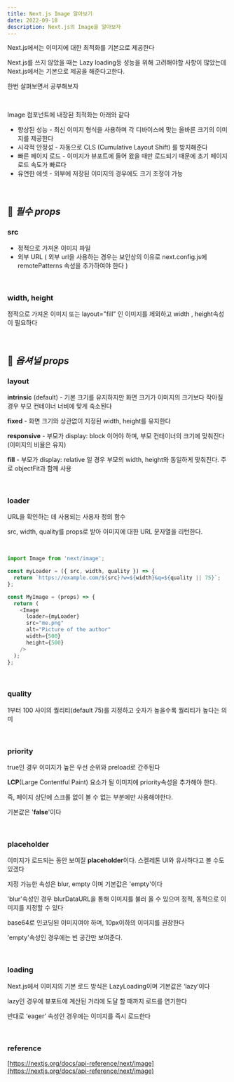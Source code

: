 ```yaml
---
title: Next.js Image 알아보기
date: 2022-09-18
description: Next.js의 Image을 알아보자
---
```


Next.js에서는 이미지에 대한 최적화를 기본으로 제공한다

Next.js를 쓰지 않았을 때는 Lazy loading등 성능을 위해 고려해야할 사항이 많았는데 Next.js에서는 기본으로 제공을 해준다고한다.

한번 살펴보면서 공부해보자

<br />

Image 컴포넌트에 <span class='highlight'>내장된 최적화</span>는 아래와 같다

- 향상된 성능 - 최신 이미지 형식을 사용하며 각 디바이스에 맞는 올바른 크기의 이미지를 제공한다
- 시각적 안정성 - 자동으로 CLS (Cumulative Layout Shift) 를 방지해준다
- 빠른 페이지 로드 - 이미지가 뷰포트에 들어 왔을 때만 로드되기 때문에 초기 페이지 로드 속도가 빠르다
- 유연한 에셋 - 외부에 저장된 이미지의 경우에도 크기 조정이 가능

<br />

## 🙌 **_필수 props_**

### src

- 정적으로 가져온 이미지 파일
- 외부 URL ( 외부 url을 사용하는 경우는 보안상의 이유로 next.config.js에 remotePatterns 속성을 추가하여야 한다 )

<br />

### width, height

정적으로 가져온 이미지 또는 layout="fill" 인 이미지를 제외하고 width , height속성이 필요하다

<br />

## 🙌 **_옵셔널 props_**

### layout

**intrinsic** (default) - 기본 크기를 유지하지만 화면 크기가 이미지의 크기보다 작아질 경우 부모 컨테이너 너비에 맞게 축소된다

**fixed** - 화면 크기와 상관없이 지정된 width, height를 유지한다

**responsive** - 부모가 display: block 이어야 하며, 부모 컨테이너의 크기에 맞춰진다 (이미지의 비율은 유지)

**fill** - 부모가 display: relative 일 경우 부모의 width, height와 동일하게 맞춰진다. 주로 objectFit과 함께 사용

<br />

### loader

URL을 확인하는 데 사용되는 사용자 정의 함수

src, width, quality를 props로 받아 이미지에 대한 URL 문자열을 리턴한다.

<br />

```typescript
import Image from 'next/image';

const myLoader = ({ src, width, quality }) => {
  return `https://example.com/${src}?w=${width}&q=${quality || 75}`;
};

const MyImage = (props) => {
  return (
    <Image
      loader={myLoader}
      src="me.png"
      alt="Picture of the author"
      width={500}
      height={500}
    />
  );
};
```

<br />

### quality

1부터 100 사이의 퀄리티(default 75)를 지정하고 숫자가 높을수록 퀄리티가 높다는 의미

<br />

### priority

true인 경우 이미지가 높은 우선 순위와 preload로 간주된다

**LCP**(Large Contentful Paint) 요소가 될 이미지에 priority속성을 추가해야 한다.

즉, 페이지 상단에 스크롤 없이 볼 수 없는 부분에만 사용해야한다.

기본값은 '**false**'이다

<br />

### placeholder

이미지가 로드되는 동안 보여질 **placeholder**이다. 스켈레톤 UI와 유사하다고 볼 수도 있겠다

지정 가능한 속성은 blur, empty 이며 기본값은 'empty'이다

'blur'속성인 경우 blurDataURL을 통해 이미지를 불러 올 수 있으며 정적, 동적으로 이미지를 지정할 수 있다

base64로 인코딩된 이미지여야 하며, 10px이하의 이미지를 권장한다

'empty'속성인 경우에는 빈 공간만 보여준다.

<br />

### loading

Next.js에서 이미지의 기본 로드 방식은 LazyLoading이며 기본값은 ‘lazy’이다

lazy인 경우에 뷰포트에 계산된 거리에 도달 할 때까지 로드를 연기한다

반대로 ‘eager’ 속성인 경우에는 이미지를 즉시 로드한다

<br />

### reference

[https://nextjs.org/docs/api-reference/next/image](https://nextjs.org/docs/api-reference/next/image)
